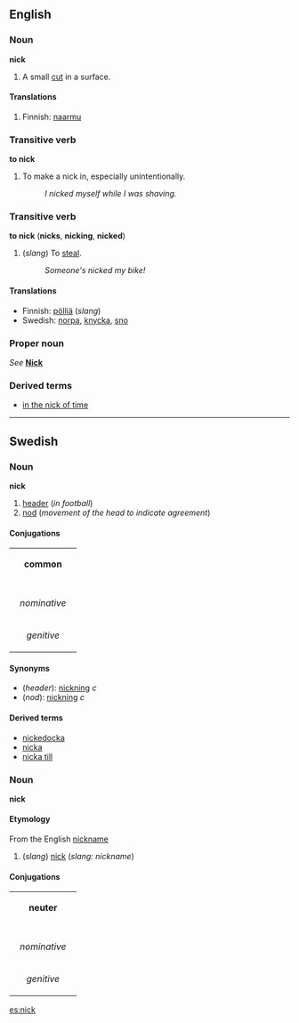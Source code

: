 ==English==
===Noun===
'''nick'''

#A small [[cut]] in a surface.

====Translations====
#Finnish: [[naarmu]]

===Transitive verb===
'''to nick'''

#To make a nick in, especially unintentionally.
#:''I nicked myself while I was shaving.''

===Transitive verb===
'''to nick''' ('''nicks''', '''nicking''', '''nicked''')
#(''slang'') To [[steal]].
#:''Someone's nicked my bike!''

====Translations====
*Finnish: [[pölliä]] (''slang'')
*Swedish: [[norpa]], [[knycka]], [[sno]]

===Proper noun===
''See'' '''[[Nick]]'''

===Derived terms===
*[[in the nick of time]]
<!--Wrong spelling: it's "knick-knack": *[[nick-nack]]-->

----
==Swedish==
===Noun===
'''nick'''

#[[header]] (''in football'')
#[[nod]] (''movement of the head to indicate agreement'')

====Conjugations====
{| border=1 cellspacing=0 
| bgcolor=#FFFFF0 colspan=5 align=center | '''common''' 
|- 
|- bgcolor=#FFFFF0 align=center 
! rowspan=2 | 
| colspan=2 width=105 | ''singular'' 
| colspan=2 | ''plural'' 
|- bgcolor=#FFFFF0 align=center 
| width=105 | ''indefinite'' 
| width=105 | ''definite'' 
| width=105 | ''indefinite'' 
|  width=105 | ''definite'' 
|- align=center 
| width=105 bgcolor=#FFFFF0 | ''nominative'' 
| nick
| [[nicken]] 
| [[nickar]] 
| [[nickarna]] 
|- align=center 
| width=105 bgcolor=#FFFFF0 | ''genitive'' 
| [[nicks]] 
| [[nickens]] 
| [[nickars]] 
| [[nickarnas]]
|} 

====Synonyms====
*(''header''): [[nickning]] ''c''
*(''nod''): [[nickning]] ''c''

====Derived terms====
*[[nickedocka]]
*[[nicka]]
*[[nicka till]]

===Noun===
'''nick'''

====Etymology====
From the English [[nickname]]

#(''slang'') [[nick]] (''slang: nickname'')

====Conjugations====
{| border=1 cellspacing=0 
| bgcolor=#FFFFF0 colspan=5 align=center | '''neuter''' 
|- 
|- bgcolor=#FFFFF0 align=center 
! rowspan=2 | 
| colspan=2 width=105 | ''singular'' 
| colspan=2 | ''plural'' 
|- bgcolor=#FFFFF0 align=center 
| width=105 | ''indefinite'' 
| width=105 | ''definite'' 
| width=105 | ''indefinite'' 
|  width=105 | ''definite'' 
|- align=center 
| width=105 bgcolor=#FFFFF0 | ''nominative'' 
| nick
| [[nicket]] 
| nick
| [[nicken]] 
|- align=center 
| width=105 bgcolor=#FFFFF0 | ''genitive'' 
| [[nicks]] 
| [[nickets]] 
| [[nicks]] 
| [[nickens]]
|}

[[es:nick]]